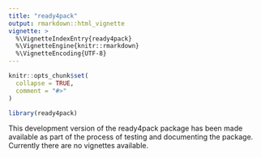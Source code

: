 ```yaml
---
title: "ready4pack"
output: rmarkdown::html_vignette
vignette: >
  %\VignetteIndexEntry{ready4pack}
  %\VignetteEngine{knitr::rmarkdown}
  %\VignetteEncoding{UTF-8}
---
```


```r
knitr::opts_chunk$set(
  collapse = TRUE,
  comment = "#>"
)
```

```r
library(ready4pack)
```
This development version of the ready4pack package has been made available as part of the process of testing and documenting the package. Currently there are no vignettes available.
